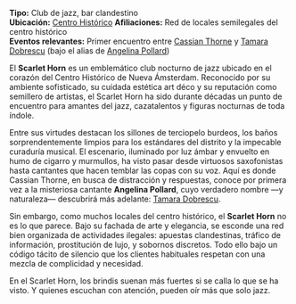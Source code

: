 **Tipo:** Club de jazz, bar clandestino  
**Ubicación:** [Centro Histórico](Centro%20Histórico.md)
**Afiliaciones:** Red de locales semilegales del centro histórico  
**Eventos relevantes:** Primer encuentro entre [Cassian Thorne](Cassian%20Thorne.md) y [Tamara Dobrescu](Tamara%20Dobrescu.md) (bajo el alias de [Angelina Pollard](Angelina%20Pollard.md))

El **Scarlet Horn** es un emblemático club nocturno de jazz ubicado en el corazón del Centro Histórico de Nueva Ámsterdam. Reconocido por su ambiente sofisticado, su cuidada estética art déco y su reputación como semillero de artistas, el Scarlet Horn ha sido durante décadas un punto de encuentro para amantes del jazz, cazatalentos y figuras nocturnas de toda índole.

Entre sus virtudes destacan los sillones de terciopelo burdeos, los baños sorprendentemente limpios para los estándares del distrito y la impecable curaduría musical. El escenario, iluminado por luz ámbar y envuelto en humo de cigarro y murmullos, ha visto pasar desde virtuosos saxofonistas hasta cantantes que hacen temblar las copas con su voz. Aquí es donde Cassian Thorne, en busca de distracción y respuestas, conoce por primera vez a la misteriosa cantante **Angelina Pollard**, cuyo verdadero nombre —y naturaleza— descubrirá más adelante: [Tamara Dobrescu](Tamara%20Dobrescu.md).

Sin embargo, como muchos locales del centro histórico, el **Scarlet Horn** no es lo que parece. Bajo su fachada de arte y elegancia, se esconde una red bien organizada de actividades ilegales: apuestas clandestinas, tráfico de información, prostitución de lujo, y sobornos discretos. Todo ello bajo un código tácito de silencio que los clientes habituales respetan con una mezcla de complicidad y necesidad.

En el Scarlet Horn, los brindis suenan más fuertes si se calla lo que se ha visto. Y quienes escuchan con atención, pueden oír más que solo jazz.